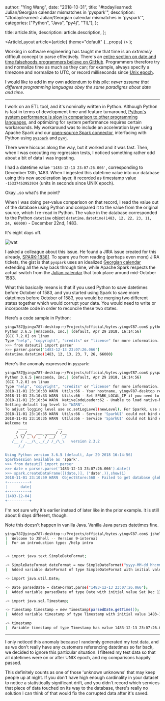 
  author: "Ying Wang",
  date: "2018-10-31",
  title: "#todayilearned: Julian/Georgian calendar mismatches in 'pyspark'",
  description:
    "#todayilearned: Julian/Georgian calendar mismatches in 'pyspark'",
  categories: ["Python", "Java", "py4j", "TIL"],
};

  title: article.title,
  description: article.description,
};

  <ArticleLayout article={article} theme="default" {...props} />
);

Working in software engineering has taught me that time is an _extremely_
difficult concept to parse effectively. There's an [entire section on date and
time falsehoods programmers believe on
GitHub](https://github.com/kdeldycke/awesome-falsehood#dates-and-time).
Programmers therefore try and normalize time as much as they can; for example,
always specify a timezone and normalize to UTC, or record milliseconds since
[Unix epoch](https://en.wikipedia.org/wiki/Unix_time).

I would like to add in my own addendum to this pile: _never assume that
different programming languages obey the same paradigms about date and time_.

---

I work on an ETL tool, and it's nominally written in Python. Although Python is
fast in terms of development time and feature turnaround, [Python's system
performance is slow in comparison to other programming
languages](https://stackoverflow.com/questions/3033329/why-are-python-programs-often-slower-than-the-equivalent-program-written-in-c-or),
and optimizing for system performance requires certain workarounds. My
workaround was to include an acceleration layer using Apache Spark and our
[open-source Spark
connector](https://github.com/kineticadb/kinetica-connector-spark), interfacing
with Python using
[`pyspark`](https://github.com/apache/spark/tree/master/python/pyspark) and
[`py4j`](https://github.com/bartdag/py4j).

There were hiccups along the way, but it worked and it was fast. Then, when I
was executing my regression tests, I noticed something rather odd about a bit of
data I was ingesting.

I had a datetime value `'1483-12-13 23:07:26.066'`, corresponding to December
13th, 1483. When I ingested this datetime value into our database using this new
acceleration layer, it recorded as timestamp value `-15337453953934` (units in
seconds since UNIX epoch).

Okay...so what's the point?

When I was doing per-value comparison on that record, I read the value out of
the database using Python and compared it to the value from the original source,
which I re-read in Python. The value in the database corresponded to the Python
`datetime` object `datetime.datetime(1483, 12, 22, 23, 11, 24, 66000)` -
December 22nd, 1483.

It's eight days off.

![wat](/images/2018/10/31/calendar_mismatches_1.jpg)

I asked a colleague about this issue. He found a JIRA issue created for this
already, [SPARK-18381](https://issues.apache.org/jira/browse/SPARK-18381). To
spare you from reading (perhaps even more) JIRA tickets, the gist is that
`pyspark` uses an idealized [Georgian
calendar](https://en.wikipedia.org/wiki/Gregorian_calendar) extending all the
way back through time, while Apache Spark respects the actual switch from the
[Julian calendar](https://en.wikipedia.org/wiki/Julian_calendar) that took place
around mid-October 1583.

What this basically means is that if you used Python to save datetimes before
October of 1583, and you started using Spark to save more datetimes before
October of 1583, you would be merging two different states together which would
corrupt your data. You would need to write or incorporate code in order to
reconcile these two states.

Here's a code sample in Python:

```bash
yingw787@yingw787-desktop:~/Projects/official/bytes.yingw787.com$ python
Python 3.6.5 |Anaconda, Inc.| (default, Apr 29 2018, 16:14:56)
[GCC 7.2.0] on linux
Type "help", "copyright", "credits" or "license" for more information.
>>> from dateutil import parser
>>> parser.parse('1483-12-13 23:07:26.066')
datetime.datetime(1483, 12, 13, 23, 7, 26, 66000)
```

Here's the anomaly expressed in `pyspark`:

```bash
yingw787@yingw787-desktop:~/Projects/official/bytes.yingw787.com$ pyspark
Python 3.6.5 |Anaconda, Inc.| (default, Apr 29 2018, 16:14:56)
[GCC 7.2.0] on linux
Type "help", "copyright", "credits" or "license" for more information.
2018-11-01 23:10:33 WARN  Utils:66 - Your hostname, yingw787-desktop resolves to a loopback address: 127.0.1.1; using 192.168.0.18 instead (on interface enp3s0)
2018-11-01 23:10:33 WARN  Utils:66 - Set SPARK_LOCAL_IP if you need to bind to another address
2018-11-01 23:10:34 WARN  NativeCodeLoader:62 - Unable to load native-hadoop library for your platform... using builtin-java classes where applicable
Setting default log level to "WARN".
To adjust logging level use sc.setLogLevel(newLevel). For SparkR, use setLogLevel(newLevel).
2018-11-01 23:10:35 WARN  Utils:66 - Service 'SparkUI' could not bind on port 4040. Attempting port 4041.
2018-11-01 23:10:35 WARN  Utils:66 - Service 'SparkUI' could not bind on port 4041. Attempting port 4042.
Welcome to
      ____              __
     / __/__  ___ _____/ /__
    _\ \/ _ \/ _ `/ __/  '_/
   /__ / .__/\_,_/_/ /_/\_\   version 2.3.2
      /_/

Using Python version 3.6.5 (default, Apr 29 2018 16:14:56)
SparkSession available as 'spark'.
>>> from dateutil import parser
>>> date = parser.parse('1483-12-13 23:07:26.066').date()
>>> spark.createDataFrame([(date,)], ('date',)).show(1)
2018-11-01 23:10:59 WARN  ObjectStore:568 - Failed to get database global_temp, returning NoSuchObjectException
+----------+
|      date|
+----------+
|1483-12-04|
+----------+
```

I'm not sure why it's earlier instead of later like in the prior example. It is
still about 8 days different, though.

Note this doesn't happen in vanilla Java. Vanilla Java parses datetimes fine.

```bash
yingw787@yingw787-desktop:~/Projects/official/bytes.yingw787.com$ jshell
|  Welcome to JShell -- Version 9-internal
|  For an introduction type: /help intro


-> import java.text.SimpleDateFormat;

-> SimpleDateFormat dateFormat = new SimpleDateFormat("yyyy-MM-dd hh:mm:ss.SSS");
|  Added variable dateFormat of type SimpleDateFormat with initial value java.text.SimpleDateFormat@844650a5

-> import java.util.Date;

-> Date parsedDate = dateFormat.parse("1483-12-13 23:07:26.066");
|  Added variable parsedDate of type Date with initial value Sat Dec 13 23:07:26 EST 1483

-> import java.sql.Timestamp;

-> Timestamp timestamp = new Timestamp(parsedDate.getTime());
|  Added variable timestamp of type Timestamp with initial value 1483-12-13 23:07:26.066

-> timestamp
|  Variable timestamp of type Timestamp has value 1483-12-13 23:07:26.066
```

---

I only noticed this anomaly because I randomly generated my test data, and as we
don't really have any customers referencing datetimes so far back, we decided to
ignore this particular situation. I filtered my test data so that all datetimes
were on or after UNIX epoch, and my comparisons happily passed.

This definitely counts as one of those 'unknown unknowns' that may keep people
up at night. If you don't have high enough cardinality in your dataset to notice
a statistically significant drift, and you didn't record which services that
piece of data touched on its way to the database, there's really no solution I
can think of that would fix the corrupted data after it's saved.
